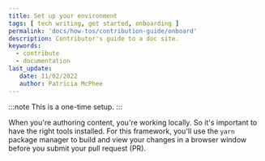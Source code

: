 ```yaml
---
title: Set up your environment
tags: [ tech writing, get started, onboarding ]
permalink: 'docs/how-tos/contribution-guide/onboard' 
description: Contributor's guide to a doc site.
keywords:
  - contribute
  - documentation
last_update: 
   date: 11/02/2022
   author: Patricia McPhee
---
```



:::note
This is a one-time setup.
:::

When you're authoring content, you're working locally. So it's important to have the right tools installed. For this framework, you'll use the `yarn` package manager to build and view your changes in a browser window before you submit your pull request (PR).

<OnboardingProcessStepper />